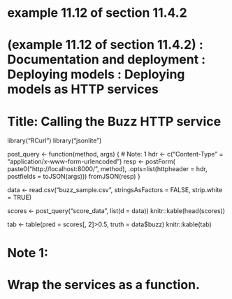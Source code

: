 # example 11.12 of section 11.4.2 
# (example 11.12 of section 11.4.2)  : Documentation and deployment : Deploying models : Deploying models as HTTP services 
# Title: Calling the Buzz HTTP service 

library("RCurl")
library("jsonlite")


post_query <- function(method, args) { 	# Note: 1 
  hdr <- c("Content-Type" = "application/x-www-form-urlencoded")
  resp <- postForm(
    paste0("http://localhost:8000/", method),
    .opts=list(httpheader = hdr, 
               postfields = toJSON(args)))
  fromJSON(resp)
}

data <- read.csv("buzz_sample.csv", 
                 stringsAsFactors = FALSE, 
                 strip.white = TRUE)

scores <- post_query("score_data", 
                     list(d = data))
knitr::kable(head(scores))

tab <- table(pred = scores[, 2]>0.5, truth = data$buzz)
knitr::kable(tab)

# Note 1: 
#   Wrap the services as a function. 

